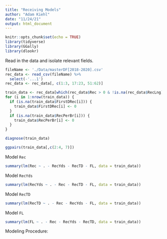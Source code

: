 ```yaml
---
title: "Receiving Models"
author: "Adam Kiehl"
date: "11/24/21"
output: html_document
---
```


```r
knitr::opts_chunk$set(echo = TRUE)
library(tidyverse)
library(GGally)
library(dlookr)
```

Read in the data and isolate relevant fields.
```r
fileName <- './Data/masterDF[2018-2020].csv'
rec_data <- read_csv(fileName) %>%
  select(-'...1')
rec_data <- rec_data[, c(1:3, 17:23, 51:62)]

train_data <- rec_data[which(rec_data$Rec > 0 & !is.na(rec_data$RecLng)), -c(1:3)]
for (i in 1:nrow(train_data)) {
  if (is.na(train_data$FirstDRec[i])) {
    train_data$FirstDRec[i] <- 0
  }
  if (is.na(train_data$RecPerBr[i])) {
    train_data$RecPerBr[i] <- 0
  }
}
```

```r
diagnose(train_data)
```

```r
ggpairs(train_data[,c(2:4, 7)])
```

Model `Rec`
```r
summary(lm(Rec ~ . - RecYds - RecTD - FL, data = train_data))
```

Model `RecYds`
```r
summary(lm(RecYds ~ . - Rec - RecTD - FL, data = train_data))
```

Model `RecTD`
```r
summary(lm(RecTD ~ . - Rec - RecYds - FL, data = train_data))
```

Model `FL`
```r
summary(lm(FL ~ . - Rec - RecYds - RecTD, data = train_data))
```

Modeling Procedure:




